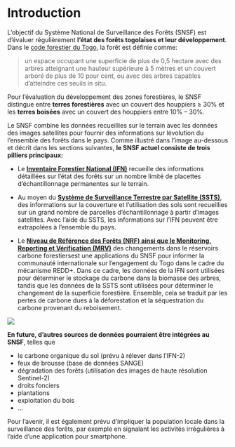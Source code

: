 
# Introduction

L'objectif du Système National de Surveillance des Forêts (SNSF) est d'évaluer régulièrement **l'état des forêts togolaises et leur développement**. Dans le [code forestier du Togo](http://faolex.fao.org/docs/pdf/tog85011.pdf), la forêt est définie comme:

> un  espace  occupant  une  superficie  de  plus  de  0,5  hectare  avec  des arbres  atteignant  une  hauteur  supérieure  à  5  mètres  et  un  couvert arboré de plus de 10 pour cent, ou avec des arbres capables d’atteindre ces seuils in situ. 

Pour l'évaluation du développement des zones forestières, le SNSF distingue entre **terres forestières** avec un couvert des houppiers ≥ 30% et les **terres boisées** avec un couvert des houppiers entre 10% -- 30%.

Le SNSF combine les données recueillies sur le terrain avec les données des images satellites pour fournir des informations sur lévolution du l'ensemble des forêts dans le pays. Comme illustré dans l'image au-dessous et décrit dans les sections suivantes, **le SNSF actuel consiste de trois pilliers principaux:**

* Le [**Inventaire Forestier National (IFN)**](#IFN) recueille des informations détaillées sur l'état des forêts sur un nombre limité de placettes d'échantillonnage permanentes sur le terrain. 

* Au moyen du [**Système de Surveillance Terrestre par Satellite (SSTS)**](#SSTS), des informations sur la couverture et l'utilisation des sols sont recueillies sur un grand nombre de parcelles d'échantillonnage à partir d'images satellites. Avec l'aide du SSTS, les informations sur l'IFN peuvent être extrapolées à l'ensemble du pays.

* Le [**Niveau de Référence des Forêts (NRF) ainsi que le Monitoring, Reporting et Vérification (MRV)**](#NRF-MRV) des changements dans le réservoirs carbone forestiersest une applications du SNSF pour informer la communauté internationale sur l'engagement du Togo dans le cadre du mécanisme REDD+. Dans ce cadre, les données de la IFN sont utilisées pour déterminer le stockage du carbone dans la biomasse des arbres, tandis que les données de la SSTS sont utilisées pour déterminer le changement de la superficie forestière. Ensemble, cela se traduit par les pertes de carbone dues à la déforestation et la séquestration du carbone provenant du reboisement.

![](images/SNSF-Schema.png)

**En future, d'autres sources de données pourraient être intégrées au SNSF**, telles que

* le carbone organique du sol (prévu à rélever dans l'IFN-2)
* feux de brousse (base de données SANGE)
* dégradation des forêts (utilisation des images de haute résolution Sentinel-2)
* droits fonciers
* plantations
* exploitation du bois
* ...

Pour l'avenir, il est également prévu d'impliquer la population locale dans la surveillance des forêts, par exemple en signalant les activités irrégulières à l'aide d'une application pour smartphone.
